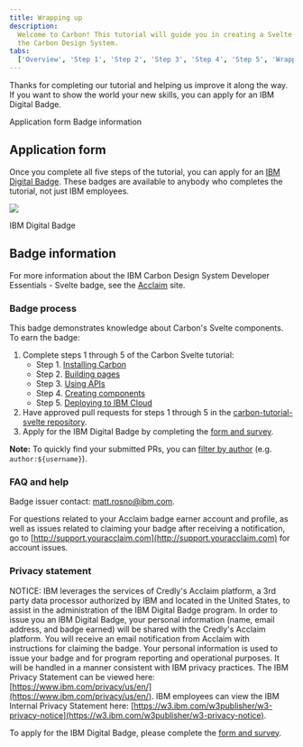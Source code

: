 ```yaml
---
title: Wrapping up
description:
  Welcome to Carbon! This tutorial will guide you in creating a Svelte app with
  the Carbon Design System.
tabs:
  ['Overview', 'Step 1', 'Step 2', 'Step 3', 'Step 4', 'Step 5', 'Wrapping up']
---
```


<PageDescription>

Thanks for completing our tutorial and helping us improve it along the way. If
you want to show the world your new skills, you can apply for an IBM Digital
Badge.

</PageDescription>

<AnchorLinks>

<AnchorLink>Application form</AnchorLink>
<AnchorLink>Badge information</AnchorLink>

</AnchorLinks>

## Application form

Once you complete all five steps of the tutorial, you can apply for an
[IBM Digital Badge](https://badges.carbondesignsystem.com). These badges are
available to anybody who completes the tutorial, not just IBM employees.

<Row>
<Column colLg={8}>

![](/images/carbon-badge.png)

<Caption>IBM Digital Badge</Caption>

</Column>
</Row>

## Badge information

For more information about the IBM Carbon Design System Developer Essentials -
Svelte badge, see the
[Acclaim](https://www.youracclaim.com/org/ibm/badge/ibm-carbon-design-system-developer-essentials-react)
site.

### Badge process

This badge demonstrates knowledge about Carbon's Svelte components. To earn the
badge:

1. Complete steps 1 through 5 of the Carbon Svelte tutorial:
   - Step 1. [Installing Carbon](/developing/svelte-tutorial/step-1)
   - Step 2. [Building pages](/developing/svelte-tutorial/step-2)
   - Step 3. [Using APIs](/developing/svelte-tutorial/step-3)
   - Step 4. [Creating components](/developing/svelte-tutorial/step-4)
   - Step 5. [Deploying to IBM Cloud](/developing/svelte-tutorial/step-5)
2. Have approved pull requests for steps 1 through 5 in the
   [carbon-tutorial-svelte repository](https://github.com/carbon-design-system/carbon-tutorial-svelte).
3. Apply for the IBM Digital Badge by completing the
   [form and survey](https://badges.carbondesignsystem.com/).

<InlineNotification>

**Note:** To quickly find your submitted PRs, you can
[filter by author](https://github.com/carbon-design-system/carbon-tutorial/pulls?utf8=%E2%9C%93&q=author%3Ausername)
(e.g. `author:${username}`).

</InlineNotification>

### FAQ and help

Badge issuer contact: matt.rosno@ibm.com.

For questions related to your Acclaim badge earner account and profile, as well
as issues related to claiming your badge after receiving a notification, go to
[http://support.youracclaim.com](http://support.youracclaim.com) for account
issues.

### Privacy statement

NOTICE: IBM leverages the services of Credly's Acclaim platform, a 3rd party
data processor authorized by IBM and located in the United States, to assist in
the administration of the IBM Digital Badge program. In order to issue you an
IBM Digital Badge, your personal information (name, email address, and badge
earned) will be shared with the Credly's Acclaim platform. You will receive an
email notification from Acclaim with instructions for claiming the badge. Your
personal information is used to issue your badge and for program reporting and
operational purposes. It will be handled in a manner consistent with IBM privacy
practices. The IBM Privacy Statement can be viewed here:
[https://www.ibm.com/privacy/us/en/](https://www.ibm.com/privacy/us/en/). IBM
employees can view the IBM Internal Privacy Statement here:
[https://w3.ibm.com/w3publisher/w3-privacy-notice](https://w3.ibm.com/w3publisher/w3-privacy-notice).

To apply for the IBM Digital Badge, please complete the
[form and survey](https://badges.carbondesignsystem.com).
